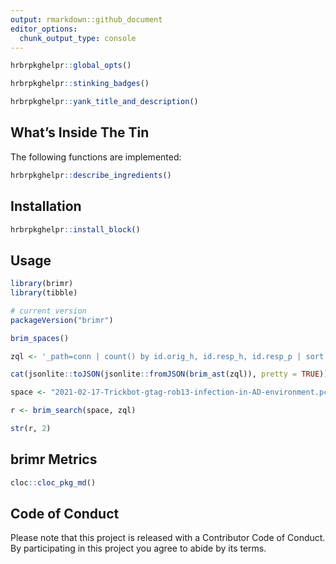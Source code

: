 ```yaml
---
output: rmarkdown::github_document
editor_options: 
  chunk_output_type: console
---
```

```r
hrbrpkghelpr::global_opts()
```

```r
hrbrpkghelpr::stinking_badges()
```

```r
hrbrpkghelpr::yank_title_and_description()
```

## What's Inside The Tin

The following functions are implemented:

```r
hrbrpkghelpr::describe_ingredients()
```

## Installation

```r
hrbrpkghelpr::install_block()
```

## Usage

```r
library(brimr)
library(tibble)

# current version
packageVersion("brimr")

```

```r
brim_spaces()

zql <- '_path=conn | count() by id.orig_h, id.resp_h, id.resp_p | sort id.orig_h, id.resp_h, id.resp_p'

cat(jsonlite::toJSON(jsonlite::fromJSON(brim_ast(zql)), pretty = TRUE))

space <- "2021-02-17-Trickbot-gtag-rob13-infection-in-AD-environment.pcap"

r <- brim_search(space, zql)

str(r, 2)
```

## brimr Metrics

```r
cloc::cloc_pkg_md()
```

## Code of Conduct

Please note that this project is released with a Contributor Code of Conduct. 
By participating in this project you agree to abide by its terms.
